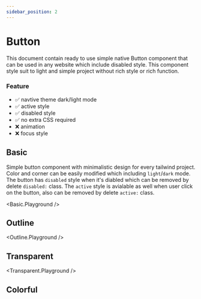 ```yaml
---
sidebar_position: 2 
---
```




# Button

This document contain ready to use simple native Button component that can be used in any website which include disabled style.
This component style suit to light and simple project without rich style or rich function.

### Feature
- ✅ navtive theme dark/light mode
- ✅ active style 
- ✅ disabled style
- ️✅ no extra CSS required
- ❌ animation 
- ❌ focus style


## Basic

Simple button component with minimalistic design for every tailwind project.
Color and corner can be easily modified which including `light`/`dark` mode.
The button has `disabled` style when it's diabled which can be removed by delete `disabled:` class.
The `active` style is avialable as well when user click on the button, also can be removed by delete `active:` class.

<Basic.Playground />


## Outline

<Outline.Playground />


## Transparent

<Transparent.Playground />


## Colorful

<Preview>
  <div className="flex flex-wrap justify-center gap-5">
    <Color color="primary" />
    <Color color="primary" disabled />
  </div>
  <div className="flex flex-wrap justify-center gap-5">
    <Color color="warning" />
    <Color color="warning" disabled />
  </div>
  <div className="flex flex-wrap justify-center gap-5">
    <Color color="danger" />
    <Color color="danger" disabled />
  </div>
  <div className="flex flex-wrap justify-center gap-5">
    <Color color="success" />
    <Color color="success" disabled />
  </div>
</Preview>